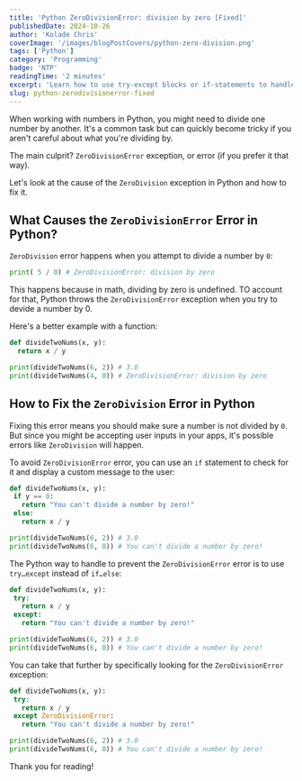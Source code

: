 ```yaml
---
title: 'Python ZeroDivisionError: division by zero [Fixed]'
publishedDate: 2024-10-26
author: 'Kolade Chris'
coverImage: '/images/blogPostCovers/python-zero-division.png'
tags: ['Python']
category: 'Programming'
badge: 'NTP'
readingTime: '2 minutes'
excerpt: 'Learn how to use try-except blocks or if-statements to handle ZeroDivisionError'
slug: python-zerodivisionerror-fixed
---
```


When working with numbers in Python, you might need to divide one number by another. It's a common task but can quickly become tricky if you aren't careful about what you're dividing by.

The main culprit? `ZeroDivisionError` exception, or error (if you prefer it that way).

Let's look at the cause of the `ZeroDivision` exception in Python and how to fix it.

## What Causes the `ZeroDivisionError` Error in Python?

`ZeroDivision` error happens when you attempt to divide a number by `0`:

```py
print( 5 / 0) # ZeroDivisionError: division by zero
```

This happens because in math, dividing by zero is undefined. TO account for that, Python throws the `ZeroDivisionError` exception when you try to devide a number by 0.

Here's a better example with a function:

```py
def divideTwoNums(x, y):
  return x / y

print(divideTwoNums(6, 2)) # 3.0
print(divideTwoNums(4, 0)) # ZeroDivisionError: division by zero
```

## How to Fix the `ZeroDivision` Error in Python

Fixing this error means you should make sure a number is not divided by `0`. But since you might be accepting user inputs in your apps, it's possible errors like `ZeroDivision` will happen.

To avoid `ZeroDivisionError` error, you can use an `if` statement to check for it and display a custom message to the user:

```py
def divideTwoNums(x, y):
 if y == 0:
   return "You can't divide a number by zero!"
 else:
   return x / y

print(divideTwoNums(6, 2)) # 3.0
print(divideTwoNums(6, 0)) # You can't divide a number by zero!
```

The Python way to handle to prevent the `ZeroDivisionError` error is to use `try…except` instead of `if…else`:

```py
def divideTwoNums(x, y):
 try:
   return x / y
 except:
   return "You can't divide a number by zero!"

print(divideTwoNums(6, 2)) # 3.0
print(divideTwoNums(6, 0)) # You can't divide a number by zero!
```

You can take that further by specifically looking for the `ZeroDivisionError` exception:

```py
def divideTwoNums(x, y):
 try:
   return x / y
 except ZeroDivisionError:
   return "You can't divide a number by zero!"

print(divideTwoNums(6, 2)) # 3.0
print(divideTwoNums(6, 0)) # You can't divide a number by zero!
```

Thank you for reading!
